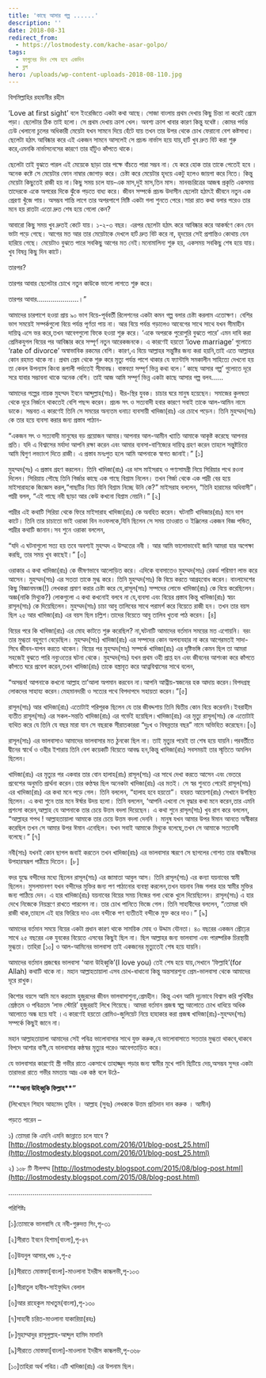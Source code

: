 ```yaml
---
title: 'কাছে আসার গল্প ......'
description: ''
date: 2018-08-31
redirect_from:
  - https://lostmodesty.com/kache-asar-golpo/
tags:
  - ফাগুনের দিন শেষ হবে একদিন
  - ব্লগ
hero: /uploads/wp-content-uploads-2018-08-110.jpg
---
```


বিসমিল্লাহির রহমানীর রহীম

‘Love at first sight’ বলে ইংরেজিতে একটা কথা আছে। সোজা বাংলায় প্রথম দেখায় কিছু চিন্তা না করেই প্রেমে পড়া। ছেলেটার ঠিক তাই হলো। সে প্রথম দেখায় ক্রাশ খেল। অবশ্য ক্রাশ খাবার কারণ কিন্তু যথেষ্ট। কোমর পর্যন্ত ঢেউ খেলানো চুলের অধিকারী মেয়েটা যখন সামনে দিয়ে হেঁটে যায় তখন তার উপর থেকে চোখ ফেরানো বেশ কষ্টসাধ্য। ছেলেটা হঠাৎ আবিষ্কার করে এই একজন সামনে আসলেই সে প্রচন্ড নার্ভাস হয়ে যায়,হার্ট খুব দ্রুত বিট করা শুরু করে,এমনকি নার্ভাসনেসের কারণে তার হাঁটুও কাঁপতে থাকে।

ছেলেটা তাই বুঝতে পারল এই মেয়েকে ছাড়া তার পক্ষে বাঁচতে পারা সম্ভব না। যে করে হোক তার তাকে পেতেই হবে । অনেক কষ্টে সে মেয়েটার ফোন নাম্বার জোগাড় করে। চেষ্টা করে মেয়েটার হৃদয়ে একটু হলেও জায়গা করে নিতে। কিন্তু মেয়েটা কিছুতেই রাজী হয় না।কিছু সময় চলে যায়-এক মাস,দুই মাস,তিন মাস। মানবচরিত্রের আজন্ম প্রকৃতি একসময় তাদেরকে একে অপরের দিকে ঝুঁকে পড়তে বাধ্য করে। জীবন সম্পর্কে প্রচন্ড উদাসীন ছেলেটা হঠাৎই জীবনে নতুন এক প্রেরণা খুঁজে পায়। অসম্ভব শান্তি লাগে তার অপরপাশে মিষ্টি একটা গলা শুনতে পেরে।সারা রাত কথা বলার পরেও তার মনে হয় রাতটা এতো দ্রুত শেষ হয়ে গেলো কেন?

আবারো কিছু সময় খুব দ্রুতই কেটে যায়। ১-২-৩ বছর। এরপর ছেলেটা হঠাৎ করে আবিষ্কার করে আকর্ষণে কেন যেন ভাটা পড়ে গেছে। আগের মত আর তার মেয়েটাকে দেখলে হার্ট দ্রুত বিট করে না, হৃদয়ের সেই প্রশান্তিও কোথায় যেন হারিয়ে গেছে। মেয়েটাও বুঝতে পারে সবকিছু আগের মত নেই।মনোমালিন্য শুরু হয়, একসময় সবকিছু শেষ হয়ে যায়।খুব বিষন্ন কিছু দিন কাটে।

তারপর?

তারপর আবার ছেলেটার চোখে নতুন কাউকে ভালো লাগতে শুরু করে।

তারপর আবার.....................।”

আমাদের চারপাশে হওয়া প্রায় ৯০ ভাগ বিয়ে-পূর্ববর্তী রিলেশনের একটা কমন গল্প বলার চেষ্টা করলাম এতোক্ষণ। বেশির ভাগ সময়েই সম্পর্কগুলো বিয়ে পর্যন্ত পূর্ণতা পায় না। আর বিয়ে পর্যন্ত গড়ালেও আবেগের সাথে সাথে যখন সীমাহীন দায়িত্ব এসে ভর করে,তখন আবেগগুলো ফিকে হওয়া শুরু করে। ‘একে অপরকে পুরোপুরি বুঝতে পারে’ এমন দাবি করা প্রেমিকযুগল বিয়ের পর আবিষ্কার করে সম্পূর্ণ নতুন আরেকজনকে। এ কারণেই হয়তো ‘love marriage’ গুলোতে ‘rate of divorce’ অস্বাভাবিক রকমের বেশি। কারণ,এ বিয়ে আল্লাহর সন্তুষ্টির জন্য করা হয়নি,তাই এতে আল্লাহর কোন রহমত থাকে না। প্রথম প্রেম থেকে শুরু করে মৃত্যু পর্যন্ত পাশে থাকার যে ফ্যান্টাসি সমকালীন সাহিত্যে দেখনো হয় তা কেবল উপন্যাস কিংবা রূপালী পর্দাতেই সীমাবদ্ধ। বাস্তবতা সম্পূর্ণ ভিন্ন কথা বলে।‘ কাছে আসার গল্প’ গুলোতে দূরে সরে যাবার সম্ভাবনা থাকে অনেক বেশি। তাই আজ আমি সম্পূর্ণ ভিন্ন একটা কাছে আসার গল্প বলব......

আমাদের গল্পের নায়ক মুহম্মদ ইবনে আব্দুল্লাহ(সাঃ)। ধীর-স্থির যুবক। চাচার ঘরে মানুষ হয়েছেন। সমাজের কুলষতা থেকে দূরে নির্জনে থাকতেই বেশি পছন্দ করেন। প্রচন্ড সৎ ও সত্যবাদী হবার কারণে সবাই তাকে আল-আমিন নামে ডাকে। সম্ভবত এ কারণেই তিনি সে সময়ের অন্যতম ধনাঢ্য ব্যবসায়ী খাদিজা(রাঃ) এর চোখে পড়েন। তিনি মুহম্মদ(সাঃ) কে তার হয়ে ব্যবসা করার জন্য প্রস্তাব পাঠান-

“একজন সৎ ও সত্যবাদী মানুষের বড় প্রয়োজন আমার।আপনার আল-আমীন খ্যাতি আমাকে আকৃষ্ট করেছে আপনার প্রতি। যদি এ বিশ্বাসের মর্যাদা আপনি রক্ষা করেন এবং আমার ব্যবসা-বাণিজ্যের দায়িত্ব গ্রহণ করেন তাহলে সন্তুষ্টচিত্তে আমি দ্বিগুণ লভ্যাংশ দিতে রাজী। এ প্রস্তাব মনঃপুত হলে আমি আপনাকে স্বাগত জানাই।” \[১]

মুহম্মদ(সঃ) এ প্রস্তাব গ্রহণ করলেন। তিনি খাদিজা(রাঃ) এর দাস মাইসরাহ ও পণ্যসামগ্রী নিয়ে সিরিয়ার পথে রওনা দিলেন। সিরিয়ায় পৌছে তিনি গির্জার কাছে এক গাছে বিশ্রাম নিলেন। তখন গির্জা থেকে এক পাদ্রী বের হয়ে মাইসারাহকে জিজ্ঞেস করল,“গাছটির নিচে যিনি বিশ্রাম নিচ্ছে উনি কে?” মাইসরাহ বললেন, “তিনি হারামের অধিবাসী”। পাদ্রী বলল, “এই গাছে নবী ছাড়া আর কেউ কখনো বিশ্রাম নেয়নি।” \[২]

পাদ্রীর এই কথাটি সিরিয়া থেকে ফিরে মাইসারাহ খাদিজা(রাঃ) কে অবহিত করেন। ঘটনাটি খাদিজার(রাঃ) মনে দাগ কাটে। তিনি তার চাচাতো ভাই ওরাকা বিন নওফলকে,যিনি ছিলেন সে সময় তাওরাত ও ইঞ্জিলের একজন বিজ্ঞ পন্ডিত, পাদ্রীর কথাটি জানান।সব শুনে ওরাকা বললেন,

“যদি এ ঘটনাগুলো সত্য হয় তবে অবশ্যই মুহম্মদ এ উম্মতের নবী । আর আমি ভালোভাবেই জানি আমরা যার অপেক্ষা করছি, তার সময় খুব কাছেই।” \[৩]

ওরাকার এ কথা খাদিজা(রাঃ) কে ভীষণভাবে আলোড়িত করে। এদিকে ব্যবসাতেও মুহম্মদ(সাঃ) রেকর্ড পরিমাণ লাভ করে আসেন। মুহম্মদ(সাঃ) এর সততা তাকে মুগ্ধ করে। তিনি মুহম্মদ(সাঃ) কি বিয়ে করতে আগ্রহবোধ করেন। বাংলাদেশের কিছু বিজ্ঞানমনষ্ক(!) লেখকরা প্রমাণ করার চেষ্টা করে যে,রাসূল(সাঃ) সম্পদের লোভে খাদিজা(রাঃ) কে বিয়ে করেছিলেন। অজ্ঞ(নাকি মিথ্যুক?) লোকগুলো এ কথা কখনোই বলবে না যে,ব্যবসা এবং বিয়ের প্রস্তাব কিন্তু খাদিজা(রাঃ) স্বয়ং রাসূল(সাঃ) কে দিয়েছিলেন। মুহম্মদ(সাঃ) চাচা আবু তালিবের সাথে পরামর্শ করে বিয়েতে রাজী হন। তখন তার বয়স ছিল ২৫ আর খাদিজা(রাঃ) এর বয়স ছিল চল্লিশ।তাদের বিয়েতে আবু তালিব খুতবা পাঠ করেন। \[৪]

বিয়ের পরে কি খাদিজা(রাঃ) এর মোহ কাটতে শুরু করেছিল? না,ঘটনাটি আমাদের বর্তমান সময়ের মত এগোয়নি। বরং তার মুগ্ধতা বহুগুণে বেড়েছিল। মুহম্মদ(সাঃ) খাদিজা(রাঃ) এর সম্পদের কোন অপব্যবহার না করে আগেরমতই সাদা-সিধে জীবন-যাপন করতে থাকেন। বিয়ের পর মুহম্মদ(সাঃ) সম্পর্কে খাদিজা(রাঃ) এর দৃষ্টিভঙ্গি কেমন ছিল তা আমরা সহজেই বুঝতে পারি নব্যুওতের ঘটনা থেকে। মুহম্মদ(সাঃ) যখন প্রথম ওহী প্রাপ্ত হন এবং জীবনের আশংকা করে কাঁপতে কাঁপতে ঘরে প্রবেশ করেন,তখন খাদিজা(রাঃ) তাকে বস্ত্রাবৃত করে আত্নবিশ্বাসের সাথে বলেন,

“অসম্ভব! আপনাকে কখনো আল্লাহ তা’আলা অপমান করবেন না।আপনি আত্নীয়-স্বজনের হক আদায় করেন।বিপদগ্রস্থ লোকদের সাহায্য করেন।মেহমানদারী ও সত্যের পথে বিপদাপদে সহায়তা করেন।”\[৫]

রাসূল(সাঃ) আর খাদিজা(রাঃ) এতোটাই পরিপূরক ছিলেন যে তার জীবদ্দশায় তিনি দ্বিতীয় কোন বিয়ে করেননি।ইবরাহীম ব্যতীত রাসূল(সাঃ) এর সকল-সন্ততি খাদিজা(রাঃ) এর গর্ভেই হয়েছিল।খাদিজা(রাঃ) এর মৃত্যু রাসূল(সাঃ) কে এতোটাই ব্যথিত করে যে তিনি যে বছর মারা যান সে বছরকে সীরাতকাররা “দুঃখ ও বিষন্নতার বছর” নামে অভিহিত করেছেন।\[৬]

রাসূল(সাঃ) এর ভালবাসাও আমাদের ভালবাসার মত ঠুনকো ছিল না। তাই মৃত্যুর পরেই তা শেষ হয়ে যায়নি।পরবর্তীতে দ্বীনের স্বার্থে ও ওহীর ইশারায় তিনি বেশ কয়েকটি বিয়েতে আবদ্ধ হন,কিন্তু খাদিজা(রাঃ) সবসময়ই তার স্মৃতিতে অমলিন ছিলেন।

খাদিজা(রাঃ) এর মৃত্যুর পর একবার তার বোন হালাহ(রাঃ) রাসূল(সাঃ) এর সাথে দেখা করতে আসেন এবং ভেতরে প্রবেশের অনুমতি প্রার্থনা করেন।তার কণ্ঠস্বর ছিল অনেকটা খাদিজা(রাঃ) এর মতই। সে স্বর শুনতে পেরেই রাসূল(সাঃ) এর খাদিজা(রাঃ) এর কথা মনে পড়ে গেল। তিনি বললেন, “হালাহ হবে হয়তো”। হযরত আয়েশা(রাঃ) সেখানে উপস্থিত ছিলেন। এ কথা শুনে তার মনে ঈর্ষার উদয় হলো। তিনি বললেন, ‘আপনি এখনো সে বৃদ্ধার কথা মনে করেন,তার এমনি প্রশংসা করেন,আল্লাহ যে আপনাকে তার চেয়ে উত্তম বদলা দিয়েছেন। এ কথা শুনে রাসূল(সাঃ) খুব রাগ করে বললেন, “আল্লাহর শপথ ! আল্লাহতায়ালা আমাকে তার চেয়ে উত্তম বদলা দেননি । মানুষ যখন আমার উপর ঈমান আনতে অস্বীকার করেছিল তখন সে আমার উপর ঈমান এনেছিল। যখন সবাই আমাকে মিথ্যুক বলেছে,তখন সে আমাকে সত্যবাদী বলেছে।” \[৭]

নবী(সাঃ) যখনই কোন ছাগল জবাই করতেন তখন খাদিজা(রাঃ) এর ভালবাসার স্মরণে সে ছাগলের গোশত তার বান্ধবীদের উপহারস্বরূপ পাঠীয়ে দিতেন। \[৮]

বদর যুদ্ধে বন্দীদের মধ্যে ছিলেন রাসূল(সাঃ) এর জামাতা আবুল আস। তিনি রাসূল(সাঃ) এর কন্যা যয়নাবের স্বামী ছিলেন। মুসলমানগণ যখন বন্দীদের মুক্তির জন্য পণ পাঠানোর ব্যবস্থা করলেন,তখন যয়নাব নিজ গলার হার স্বামীর মুক্তির জন্য পাঠিয়ে দেন। এ হার খাদিজা(রাঃ) যয়নাবের বিয়ের সময় নিজের গলা থেকে খুলে দিয়েছিলেন। রাসূল(সাঃ) এ হার দেখে নিজেকে নিয়ন্ত্রণে রাখতে পারলেন না। তার চোখ পানিতে ভিজে গেল। তিনি সাহাবীদের বললেন, “তোমরা যদি রাজী থাক,তাহলে এই হার ফিরিয়ে দাও এবং বন্দীকে পণ ব্যতীতই বন্দীকে মুক্ত করে দাও।” \[৯]

আমাদের বর্তমান সময়ে বিয়ের একটা প্রধান কারণ থাকে সাময়িক মোহ ও উদ্দাম যৌনতা। ৪০ বছরের একজন প্রৌঢ়ের সাথে ২৫ বছরের এক যুবকের বিয়েতে এসবের কিছুই ছিল না। ছিল আল্লাহর জন্য ভালবাসা এবং পারষ্পরিক চিরস্থায়ী মুগ্ধতা। তাহিরা \[১০] ও আল-আমিনের ভালবাসা তাই একজনের মৃত্যুতেই শেষ হয়ে যায়নি।

আমাদের বর্তমান প্রজন্মের ভালবাসা ‘আনা উহিব্বুকি’(I love you) তেই শেষ হয়ে যায়,সেখানে ‘ফিল্লাহি’(for Allah) কথাটি থাকে না। মহান আল্লাহতায়ালা এসব চোখ-ধাধানো কিন্তু অন্তসারশুন্য প্রেম-ভালবাসা থেকে আমাদের দূরে রাখুক।

কিশোর বয়সে আমি মনে করতাম হুজুরদের জীবন ভালবাসাশুন্য,প্রেমহীন। কিন্তু এখন আমি দৃঢ়ভাবে বিশ্বাস করি পৃথিবীর শ্রেষ্ঠতম ও পবিত্রতম ‘লাভ স্টোরি’ হুজুররাই লিখে গিয়েছে। আমরা বর্তমান প্রজন্ম স্বল্প আলোতে চোখ ধাধিয়ে অধিক আলোতে অন্ধ হয়ে যাই ।এ কারণেই হয়তো রোমিও-জুলিয়েট নিয়ে হাহাকার করা প্রজন্ম খাদিজা(রাঃ)-মুহম্মদ(সাঃ) সম্পর্কে কিছুই জানে না।

মহান আল্লাহতায়ালা আমাদের সেই পবিত্র ভালোবাসার সাথে যুক্ত করুক,যে ভালোবাসাতে সততার মুগ্ধতা থাকবে,থাকবে বিপদে আশার বাণী,যে ভালবাসার কন্ঠস্বর মৃত্যুর পরেও আবেগতাড়িত করে।

যে ভালবাসার কারণেই স্ত্রী গভীর রাতে একসাথে তাহাজ্জুদ পড়ার জন্য স্বামীর মুখে পানি ছিটিয়ে দেয়,অসম্ভব সুন্দর একটা তারাভরা রাতে গভীর মমতায় আদ্র এক কন্ঠ বলে উঠে-

**“\*\***আনা উহিব্বুকি ফিল্লাহ\***\*”**

(লিখেছেন শিহাব আহমেদ তুহিন । আল্লাহ (সুবঃ) লেখককে উত্তম প্রতিদান দান করুক । আমীন)

পড়তে পারেন –

১) তোমরা কি এমনি এমনি জান্নাতে চলে যাবে ? [http://lostmodesty.blogspot.com/2016/01/blog-post_25.html](http://lostmodesty.blogspot.com/2016/01/blog-post_25.html)

২) ১০৮ টি নীলপদ্ম [http://lostmodesty.blogspot.com/2015/08/blog-post.html](http://lostmodesty.blogspot.com/2015/08/blog-post.html)

........................................................................

পরিশিষ্টঃ

\[১]তোমাকে ভালবাসি হে নবী-গুরুদত্ত সিং,পৃ-৩১

\[২]সীরাত ইবনে হিশাম\[বাংলা],পৃ-৪৭

\[৩]উযনুল আসার,খন্ড ১,পৃ-৫

\[৪]সীরাতে মোস্তফা\[বাংলা]-মাওলানা ইদরীস কান্ধলভী,পৃ-১০৩

\[৫]সীরাতুল হাবীব-সাইফুদ্দিন বেলাল

\[৬]আর রাহেকুল মাখতুম(বাংলা),পৃ-১৩০

\[৭]সাহাবী চরিত-মাওলানা যাকারিয়া(রহঃ)

\[৮]মুহাম্মাদুর রাসূলুল্লাহ-আব্দুল হামিদ মাদানি

\[৯]সীরাতে মোস্তফা\[বাংলা]-মাওলানা ইদরীস কান্ধলভী,পৃ-৩৬৮

\[১০]তাহিরা অর্থ পবিত্র।এটি খাদিজা(রাঃ) এর উপনাম ছিল।
